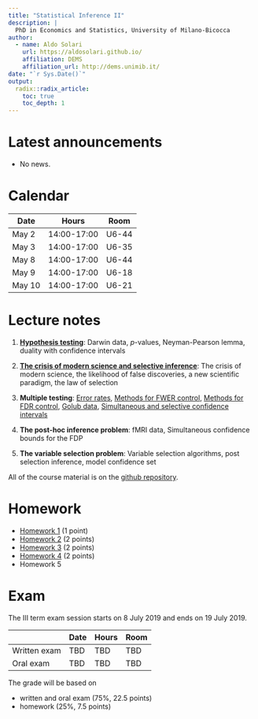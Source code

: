 ```yaml
---
title: "Statistical Inference II"
description: |
  PhD in Economics and Statistics, University of Milano-Bicocca
author:
  - name: Aldo Solari
    url: https://aldosolari.github.io/
    affiliation: DEMS
    affiliation_url: http://dems.unimib.it/
date: "`r Sys.Date()`"
output:
  radix::radix_article:
    toc: true
    toc_depth: 1
---
```


# Latest announcements

* No news.

# Calendar

| Date | Hours | Room |
|------|-------|------|
| May 2 | 14:00-17:00 | U6-44 |
| May 3 | 14:00-17:00 | U6-35 |
| May 8 | 14:00-17:00 | U6-44 |
| May 9 | 14:00-17:00 | U6-18 |
| May 10 | 14:00-17:00 | U6-21 |

# Lecture notes

1. [**Hypothesis testing**](https://aldosolari.github.io/SI2/docs/hyptest.html): Darwin data, $p$-values, Neyman-Pearson lemma, duality with confidence intervals


2. [**The crisis of modern science and selective inference**](https://aldosolari.github.io/SI2/docs/selmt.html): 
The crisis of modern science, the likelihood of false discoveries, a new scientific paradigm, the law of selection

3. **Multiple testing**: 
[Error rates](https://aldosolari.github.io/SI2/docs/MT.pdf), [Methods for FWER control](https://aldosolari.github.io/SI2/docs/FWER.pdf), [Methods for FDR control](https://aldosolari.github.io/SI2/docs/FDR.pdf), 
[Golub data](https://aldosolari.github.io/SI2/docs/Golub.pdf),
[Simultaneous and selective confidence intervals](https://aldosolari.github.io/SI2/docs/FCR.pdf)

4. **The post-hoc inference problem**: fMRI data, Simultaneous confidence bounds for the FDP

5. **The variable selection problem**: Variable selection algorithms, post selection inference, model confidence set


All of the course material is on the [github repository](https://github.com/aldosolari/SI2).

# Homework

* [Homework 1](https://aldosolari.github.io/SI2/docs/homework/hw1.pdf) (1 point)
* [Homework 2](https://aldosolari.github.io/SI2/docs/homework/hw2.pdf) (2 points)
* [Homework 3](https://aldosolari.github.io/SI2/docs/homework/hw3.pdf) (2 points)
* [Homework 4](https://aldosolari.github.io/SI2/docs/homework/hw4.pdf) (2 points)
* Homework 5 


# Exam

The III term exam session starts on 8 July 2019 and ends on 19 July 2019. 

| | Date | Hours | Room |
|--|------|-------|------|
| Written exam | TBD | TBD | TBD |
| Oral exam | TBD | TBD | TBD |


The grade will be based on

* written and oral exam (75%, 22.5 points)
* homework (25%, 7.5 points)



